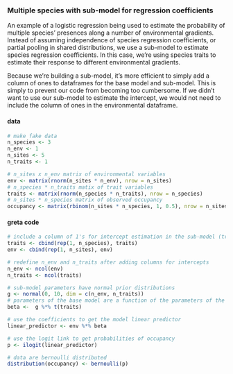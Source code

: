 ### Multiple species with sub-model for regression coefficients

An example of a logistic regression being used to estimate the probability of multiple species' presences along a number of environmental gradients. Instead of assuming independence of species regression coefficients, or partial pooling in shared distributions, we use a sub-model to estimate species regression coefficients. In this case, we're using species traits to estimate their response to different environmental gradients.

Because we're building a sub-model, it's more efficient to simply add a column of ones to dataframes for the base model and sub-model. This is simply to prevent our code from becoming too cumbersome. If we didn't want to use our sub-model to estimate the intercept, we would not need to include the column of ones in the environmental dataframe.

#### data
```r
# make fake data
n_species <- 3
n_env <- 1
n_sites <- 5
n_traits <- 1

# n_sites x n_env matrix of environmental variables
env <- matrix(rnorm(n_sites * n_env), nrow = n_sites)
# n_species * n_traits matix of trait variables
traits <- matrix(rnorm(n_species * n_traits), nrow = n_species)
# n_sites * n_species matrix of observed occupancy
occupancy <- matrix(rbinom(n_sites * n_species, 1, 0.5), nrow = n_sites)
```

#### greta code
```r
# include a column of 1's for intercept estimation in the sub-model (traits) and base model
traits <- cbind(rep(1, n_species), traits)
env <- cbind(rep(1, n_sites), env)

# redefine n_env and n_traits after adding columns for intercepts
n_env <- ncol(env)
n_traits <- ncol(traits)

# sub-model parameters have normal prior distributions
g <- normal(0, 10, dim = c(n_env, n_traits))
# parameters of the base model are a function of the parameters of the sub-model
beta <-  g %*% t(traits) 

# use the coefficients to get the model linear predictor
linear_predictor <- env %*% beta 

# use the logit link to get probabilities of occupancy
p <- ilogit(linear_predictor)

# data are bernoulli distributed
distribution(occupancy) <- bernoulli(p)
```
